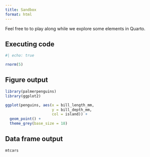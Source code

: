 ```yaml
---
title: Sandbox
format: html
---
```


Feel free to to play along while we explore some elements in Quarto.

## Executing code

```r
#| echo: true

rnorm(5)
```

## Figure output

```r
library(palmerpenguins)
library(ggplot2)

ggplot(penguins, aes(x = bill_length_mm,
                     y = bill_depth_mm,
                     col = island)) +
  geom_point() +
  theme_grey(base_size = 18)
```

## Data frame output

```r
mtcars
```


